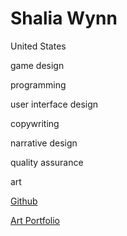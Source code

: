 # Shalia Wynn

<Location>

United States

</Location>

<Skills>

game design

programming

user interface design

copywriting

narrative design

quality assurance

art

</Skills>

<Personal>

[Github](https://github.com/swynn730)

[Art Portfolio](https://www.behance.net/shaliawynn1e2b)

</Personal>


